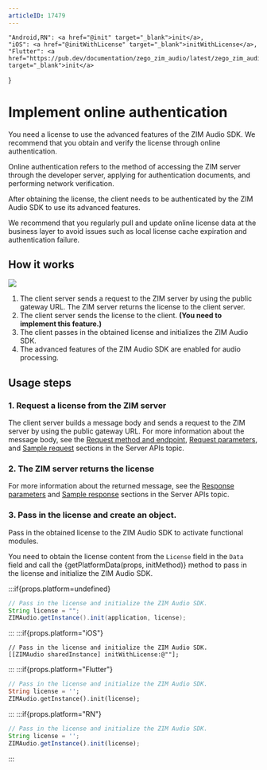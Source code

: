 ```yaml
---
articleID: 17479
---
```





    "Android,RN": <a href="@init" target="_blank">init</a>,
    "iOS": <a href="@initWithLicense" target="_blank">initWithLicense</a>,
    "Flutter": <a href="https://pub.dev/documentation/zego_zim_audio/latest/zego_zim_audio/ZIMAudio/init.html" target="_blank">init</a>
}

# Implement online authentication

You need a license to use the advanced features of the ZIM Audio SDK. We recommend that you obtain and verify the license through online authentication.

Online authentication refers to the method of accessing the ZIM server through the developer server, applying for authentication documents, and performing network verification.

After obtaining the license, the client needs to be authenticated by the ZIM Audio SDK to use its advanced features.



<Warning title="Warning">

We recommend that you regularly pull and update online license data at the business layer to avoid issues such as local license cache expiration and authentication failure.

</Warning>

## How it works

<Frame width="512" height="auto" caption=""><img src="https://storage.zego.im/sdk-doc/Pics/in_app_chat/17478.png" /></Frame>



1. The client server sends a request to the ZIM server by using the public gateway URL. The ZIM server returns the license to the client server.
2. The client server sends the license to the client. <strong>(You need to implement this feature.)</strong>
3. The client passes in the obtained license and initializes the ZIM Audio SDK.
4. The advanced features of the ZIM Audio SDK are enabled for audio processing.

## Usage steps

### 1. Request a license from the ZIM server

The client server builds a message body and sends a request to the ZIM server by using the public gateway URL. For more information about the message body, see the [Request method and endpoint](/zim-server/zim-audio/obtain-a-license#request-method-and-endpoint), [Request parameters](/zim-server/zim-audio/obtain-a-license#request-parameters), and [Sample request](/zim-server/zim-audio/obtain-a-license#sample-request) sections in the Server APIs topic.

### 2. The ZIM server returns the license

For more information about the returned message, see the [Response parameters](/zim-server/zim-audio/obtain-a-license#response-parameters) and [Sample response](/zim-server/zim-audio/obtain-a-license#sample-response) sections in the Server APIs topic.

### 3. Pass in the license and create an object.

Pass in the obtained license to the ZIM Audio SDK to activate functional modules.

You need to obtain the license content from the `License` field in the `Data` field and call the {getPlatformData(props, initMethod)} method to pass in the license and initialize the ZIM Audio SDK.

:::if{props.platform=undefined}
```java
// Pass in the license and initialize the ZIM Audio SDK.
String license = "";
ZIMAudio.getInstance().init(application, license);
```
:::
:::if{props.platform="iOS"}
```objc
// Pass in the license and initialize the ZIM Audio SDK.
[[ZIMAudio sharedInstance] initWithLicense:@""];
```
:::
:::if{props.platform="Flutter"}
```dart
// Pass in the license and initialize the ZIM Audio SDK.
String license = '';
ZIMAudio.getInstance().init(license);
```
:::
:::if{props.platform="RN"}
```js
// Pass in the license and initialize the ZIM Audio SDK.
String license = '';
ZIMAudio.getInstance().init(license);
```
:::











